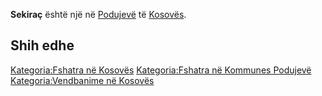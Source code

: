 {{Fshat në 
 | Emri                = Sekiraç
 | EmriAlt                = 
 | NAME_SHORT_FORM=      
 | NAME_GENERIC=      
 | NAME_SORT_NAME_RO=      SEKIRAC
 | FULL_NAME_RO = Sekiraç
 | FULL_NAME_ND_RO=Sekirac
 | SORT_NAME_RG=SEKIRAC
 | FULL_NAME_RG=Sekiraç
 | FULL_NAME_ND_RG=Sekirac
 | SRP_NAME_SHORT_FORM=      
 | SRP_NAME_GENERIC=      
 | SRP_NAME_SORT_NAME_RO=      
 | SRP_FULL_NAME_RO = 
 | SRP_FULL_NAME_ND_RO=
 | SRP_SORT_NAME_RG=
 | SRP_FULL_NAME_RG=
 | SRP_FULL_NAME_ND_RG=
 | Emri (Rasa dhanore) = 
 | Figura              = 
 | Shteti              = Kosovo
 | Komuna              = Podujevë
 | Kodi postar         = 
 | Sipërfaqja          = 

 | Popullsia           = 

 | Regj. i popullsisë  = 
 | Dend. e popullsisë  = 
 | Faqja zyrtare       = 
 <!--- Koordinatat ----> 
 | Gjerësia            = 42.876667
 | Gjatësia            = 21.189722
 | Lartësia            = 
}}
'''Sekiraç''' është një [[]] në [[Podujevë]] të [[Kosovës]].

<!-- == Gjeografia == -->
<!-- == Historia == -->
<!-- == Demografia == -->
== Shih edhe ==
{{Komuna Podujevë}}
{{Kosovo-Administrata-Cung}}

[[Kategoria:Fshatra në Kosovës]]
[[Kategoria:Fshatra në Kommunes Podujevë]]
[[Kategoria:Vendbanime në Kosovës]]